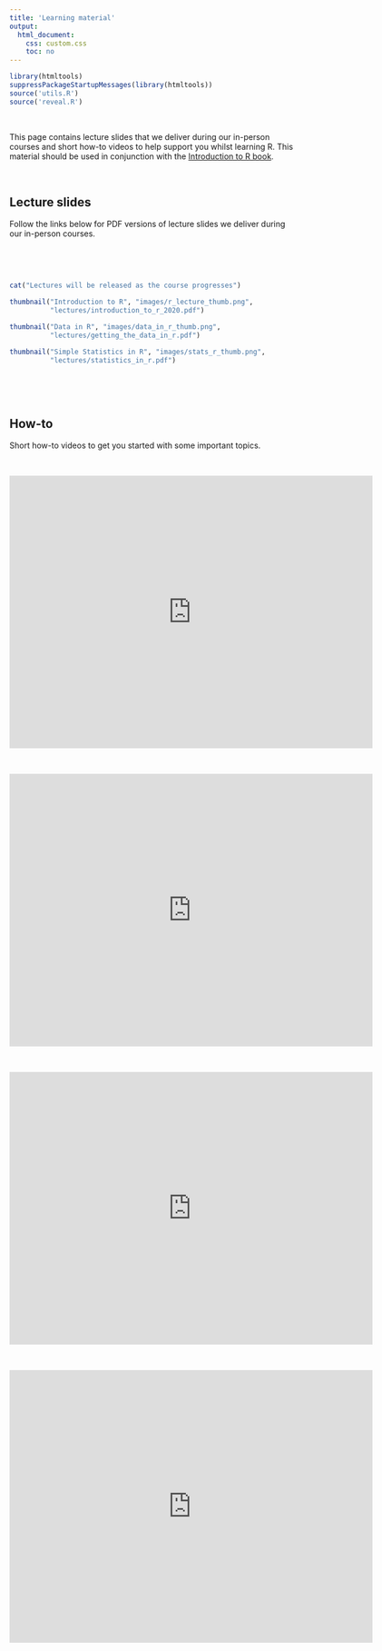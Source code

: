 ```yaml
---
title: 'Learning material'
output: 
  html_document:
    css: custom.css
    toc: no
---
```

```r
library(htmltools)
suppressPackageStartupMessages(library(htmltools))
source('utils.R')
source('reveal.R')
```

\  

This page contains lecture slides that we deliver during our in-person courses and short how-to videos to help support you whilst learning R. This material should be used in conjunction with the [Introduction to R book](https://alexd106.github.io/Rbook). 

\  

## Lecture slides

Follow the links below for PDF versions of lecture slides we deliver during our in-person courses.

\  

\  

```r
cat("Lectures will be released as the course progresses")
```


```r
thumbnail("Introduction to R", "images/r_lecture_thumb.png",
          "lectures/introduction_to_r_2020.pdf")
```

```r
thumbnail("Data in R", "images/data_in_r_thumb.png",
          "lectures/getting_the_data_in_r.pdf")
```

```r
thumbnail("Simple Statistics in R", "images/stats_r_thumb.png",
          "lectures/statistics_in_r.pdf")
```

\  

\  

## How-to

Short how-to videos to get you started with some important topics. 

\  

<iframe src="https://player.vimeo.com/video/415501284" width="640" height="480" frameborder="0" allow="autoplay; fullscreen" allowfullscreen></iframe>

\  

<iframe src="https://player.vimeo.com/video/416391353" width="640" height="480" frameborder="0" allow="autoplay; fullscreen" allowfullscreen></iframe>

\  

<iframe src="https://player.vimeo.com/video/416743698" width="640" height="480" frameborder="0" allow="autoplay; fullscreen" allowfullscreen></iframe>

\  

<iframe src="https://player.vimeo.com/video/416877495" width="640" height="480" frameborder="0" allow="autoplay; fullscreen" allowfullscreen></iframe>

\  


